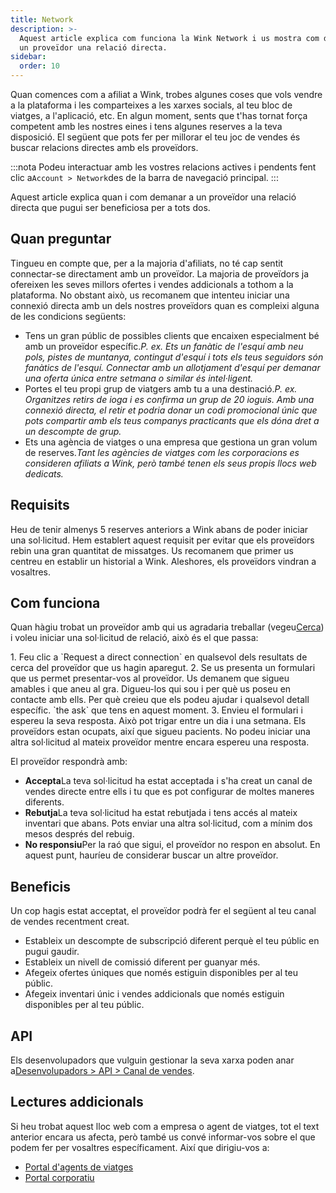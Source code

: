 ```yaml
---
title: Network
description: >-
  Aquest article explica com funciona la Wink Network i us mostra com demanar a
  un proveïdor una relació directa.
sidebar:
  order: 10
---
```


Quan comences com a afiliat a Wink, trobes algunes coses que vols vendre a la plataforma i les comparteixes a les xarxes socials, al teu bloc de viatges, a l'aplicació, etc.
En algun moment, sents que t'has tornat força competent amb les nostres eines i tens algunes reserves a la teva disposició.
El següent que pots fer per millorar el teu joc de vendes és buscar relacions directes amb els proveïdors.

:::nota
Podeu interactuar amb les vostres relacions actives i pendents fent clic a`Account > Network`des de la barra de navegació principal.
:::

Aquest article explica quan i com demanar a un proveïdor una relació directa que pugui ser beneficiosa per a tots dos.

## Quan preguntar

Tingueu en compte que, per a la majoria d'afiliats, no té cap sentit connectar-se directament amb un proveïdor. La majoria de proveïdors ja ofereixen les seves millors ofertes i vendes addicionals a tothom a la plataforma.
No obstant això, us recomanem que intenteu iniciar una connexió directa amb un dels nostres proveïdors quan es compleixi alguna de les condicions següents:

* Tens un gran públic de possibles clients que encaixen especialment bé amb un proveïdor específic.*P. ex. Ets un fanàtic de l'esquí amb neu pols, pistes de muntanya, contingut d'esquí i tots els teus seguidors són fanàtics de l'esquí. Connectar amb un allotjament d'esquí per demanar una oferta única entre setmana o similar és intel·ligent.*
* Portes el teu propi grup de viatgers amb tu a una destinació.*P. ex. Organitzes retirs de ioga i es confirma un grup de 20 ioguis. Amb una connexió directa, el retir et podria donar un codi promocional únic que pots compartir amb els teus companys practicants que els dóna dret a un descompte de grup.*
* Ets una agència de viatges o una empresa que gestiona un gran volum de reserves.*Tant les agències de viatges com les corporacions es consideren afiliats a Wink, però també tenen els seus propis llocs web dedicats.*

## Requisits

Heu de tenir almenys 5 reserves anteriors a Wink abans de poder iniciar una sol·licitud.
Hem establert aquest requisit per evitar que els proveïdors rebin una gran quantitat de missatges. Us recomanem que primer us centreu en establir un historial a Wink. Aleshores, els proveïdors vindran a vosaltres.

## Com funciona

Quan hàgiu trobat un proveïdor amb qui us agradaria treballar (vegeu[Cerca](/studio/search/)) i voleu iniciar una sol·licitud de relació, això és el que passa:

<Steps>
  1. Feu clic a `Request a direct connection` en qualsevol dels resultats de cerca del proveïdor que us hagin aparegut.
  2. Se us presenta un formulari que us permet presentar-vos al proveïdor. Us demanem que sigueu amables i que aneu al gra. Digueu-los qui sou i per què us poseu en contacte amb ells. Per què creieu que els podeu ajudar i qualsevol detall específic. `the ask` que tens en aquest moment.
  3. Envieu el formulari i espereu la seva resposta. Això pot trigar entre un dia i una setmana. Els proveïdors estan ocupats, així que sigueu pacients. No podeu iniciar una altra sol·licitud al mateix proveïdor mentre encara espereu una resposta.
</Steps>


El proveïdor respondrà amb:

* **Accepta**La teva sol·licitud ha estat acceptada i s'ha creat un canal de vendes directe entre ells i tu que es pot configurar de moltes maneres diferents.
* **Rebutja**La teva sol·licitud ha estat rebutjada i tens accés al mateix inventari que abans. Pots enviar una altra sol·licitud, com a mínim dos mesos després del rebuig.
* **No responsiu**Per la raó que sigui, el proveïdor no respon en absolut. En aquest punt, hauríeu de considerar buscar un altre proveïdor.

## Beneficis

Un cop hagis estat acceptat, el proveïdor podrà fer el següent al teu canal de vendes recentment creat.

* Estableix un descompte de subscripció diferent perquè el teu públic en pugui gaudir.
* Estableix un nivell de comissió diferent per guanyar més.
* Afegeix ofertes úniques que només estiguin disponibles per al teu públic.
* Afegeix inventari únic i vendes addicionals que només estiguin disponibles per al teu públic.

## API

Els desenvolupadors que vulguin gestionar la seva xarxa poden anar a[Desenvolupadors > API > Canal de vendes](/developers/apis/#sales-channel-api).

## Lectures addicionals

Si heu trobat aquest lloc web com a empresa o agent de viatges, tot el text anterior encara us afecta, però també us convé informar-vos sobre el que podem fer per vosaltres específicament. Així que dirigiu-vos a:

* [Portal d'agents de viatges](/travel-agent/what-is-agent/)
* [Portal corporatiu](/corporate/what-is-group/)

